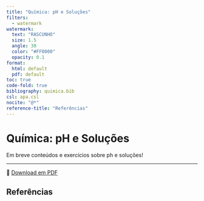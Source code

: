 ```yaml
---
title: "Química: pH e Soluções"
filters:
  - watermark
watermark:
  text: "RASCUNHO"
  size: 1.5
  angle: 30
  color: "#FF0000"
  opacity: 0.1
format:
  html: default
  pdf: default
toc: true
code-fold: true
bibliography: quimica.bib
csl: apa.csl
nocite: "@*"
reference-title: "Referências"
---
```


# Química: pH e Soluções

Em breve conteúdos e exercícios sobre ph e soluções!

---

📄 [Download em PDF](./ph-solucoes.pdf){target="_blank"}

## Referências
